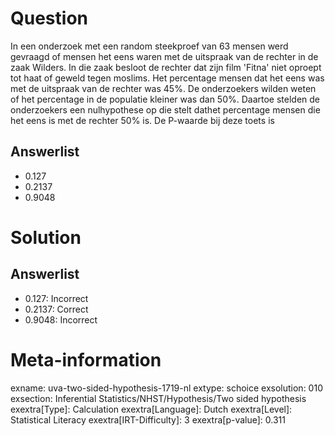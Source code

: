 Question
========

In een onderzoek met een random steekproef van 63 mensen werd gevraagd
of mensen het eens waren met de uitspraak van de rechter in de zaak
Wilders. In die zaak besloot de rechter dat zijn film \'Fitna\' niet
oproept tot haat of geweld tegen moslims. Het percentage mensen dat het
eens was met de uitspraak van de rechter was 45%. De onderzoekers wilden
weten of het percentage in de populatie kleiner was dan 50%. Daartoe
stelden de onderzoekers een nulhypothese op die stelt dathet percentage
mensen die het eens is met de rechter 50% is. De P-waarde bij deze toets
is

Answerlist
----------

* 0.127
* 0.2137
* 0.9048

Solution
========

Answerlist
----------

* 0.127: Incorrect
* 0.2137: Correct
* 0.9048: Incorrect

Meta-information
================
exname: uva-two-sided-hypothesis-1719-nl
extype: schoice
exsolution: 010
exsection: Inferential Statistics/NHST/Hypothesis/Two sided hypothesis
exextra[Type]: Calculation
exextra[Language]: Dutch
exextra[Level]: Statistical Literacy
exextra[IRT-Difficulty]: 3
exextra[p-value]: 0.311
